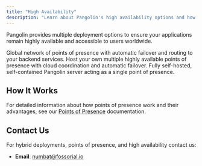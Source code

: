 ```yaml
---
title: "High Availability"
description: "Learn about Pangolin's high availability options and how to ensure your applications remain accessible"
---
```


Pangolin provides multiple deployment options to ensure your applications remain highly available and accessible to users worldwide.

<CardGroup cols={3}>
<Card title="Pangolin Cloud" icon="cloud" href="https://pangolin.fossorial.io/auth/signup">
  Global network of points of presence with automatic failover and routing to your backend services.
</Card>

<Card title="Hybrid" icon="server" href="mailto:numbat@fossorial.io">
  Host your own multiple highly available points of presence with cloud coordination and automatic failover.
</Card>

<Card title="Self-Hosted" icon="server" href="/self-host/quick-install">
  Fully self-hosted, self-contained Pangolin server acting as a single point of presence.
</Card>
</CardGroup>

## How It Works

For detailed information about how points of presence work and their advantages, see our [Points of Presence](/manage/points-of-presence) documentation.

## Contact Us

For hybrid deployments, points of presence, and high availability contact us:
- **Email**: [numbat@fossorial.io](mailto:numbat@fossorial.io)
